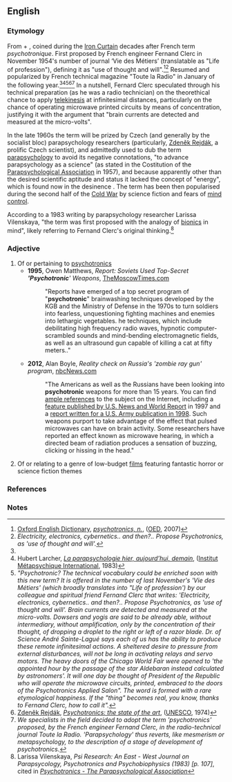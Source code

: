 ==English==

===Etymology===
From {{m|en|psyche}} + {{m|en|electronic}}, coined during the [[Iron Curtain]] decades after French term ''psychotronique''. First proposed by French engineer Fernand Clerc in November 1954's number of journal ‘Vie des Métiers’ (translatable as "Life of profession"), defining it as "use of thought and will".<ref name="oed">[[w:Oxford English Dictionary|Oxford English Dictionary]], [http://www.oed.com/view/Entry/266023 ''psychotronics, n.''], ([[OED]], 2007)</ref><ref group="footnotes">''Electricity, electronics,
cybernetics.. and then?.. Propose Psychotronics, as 'use of thought and will'.''</ref> Resumed and popularized by French technical magazine "Toute la Radio" in January of the following year.<ref name="oed" /><ref name="metapsychique">Hubert Larcher, [http://www.metapsychique.org/La-parapsychologie-hier-aujourd.html ''La parapsychologie hier, aujourd’hui, demain''], ([[w:Institut Métapsychique International|Institut Métapsychique International]], 1983)</ref><ref group="footnotes">''"Psychotronic? The technical vocabulary could be enriched soon with this new term? It is offered in the number of last November's 'Vie des Métiers' (which broadly translates into "Life of profession') by our colleague and spiritual friend Fernand Clerc that writes: 'Electricity, electronics, cybernetics.. and then?.. Propose Psychotronics, as 'use of thought and will'. Brain currents are detected and measured at the micro-volts. Dowsers and yogis are said to be already able, without intermediary, without amplification, only by the concentration of their thought, of dropping a droplet to the right or left of a razor blade. Dr. of Science André Sainte-Lagué says each of us has the ability to produce these remote infinitesimal actions. A sheltered desire to pressure from external disturbances, will not be long in activating relays and servo motors. The heavy doors of the Chicago World Fair were opened to 'the appointed hour by the passage of the star Aldebaran instead calculated by astronomers'. It will one day be thought of President of the Republic who will operate the microwave circuits, printed, embraced to the doors of the Psychotronics Applied Salon". The word is formed with a rare etymological happiness. If the "thing" becomes real, you know, thanks to Fernand Clerc, how to call it".''</ref><ref>[[w:w:Zdeněk Rejdák|Zdeněk Rejdák]], [http://unesdoc.unesco.org/images/0001/000107/010749eo.pdf ''Psychotronics: the state of the art''], ([[UNESCO]], 1974)</ref><ref group="footnotes">''We specialists in the field decided to adopt the term 'psychotronics' proposed, by the French engineer Fernand Clerc, in the radio-technical journal Toute la Radio. 'Parapsychology' thus reverts, like mesmerism or metapsychology, to the description of a stage of development of psychotronics.''</ref> In a nutshell, Fernard Clerc speculated through his technical preparation (as he was a radio technician) on the theorethical chance to apply [[telekinesis]] at infinitesimal distances, particularly on the chance of operating microwave printed circuits by means of concentration, justifying it with the argument that "brain currents are detected and measured at the micro-volts".

In the late 1960s the term will be prized by Czech (and generally by the socialist bloc) parapsychology researchers (particularly, [[w:Zdeněk Rejdák|Zdeněk Rejdák]], a prolific Czech scientist), and admittedly used to dub the term [[parapsychology]] to avoid its negative connotations, "to advance parapsychology as a science" (as stated in the Costitution of the [[w:Parapsychological Association|Parapsychological Association]] in 1957), and because apparently other than the desired scientific aptitude and status it lacked the concept of "energy", which is found now in the desinence {{m|en|electronic}}. The term has been then popularised during the second half of the [[Cold War]] by science fiction and fears of [[mind control]].

According to a 1983 writing by parapsychology researcher Larissa Vilenskaya, "the term was first proposed with the analogy of [[bionics]] in mind", likely referring to Fernand Clerc's original thinking.<ref name="Larissa">Larissa Vilenskaya, ''Psi Research: An East - West Journal on Parapsycology, Psychotronics and Psychobiophysics (1983) [p. 107]'', cited in ''[http://parapsych.org/articles/53/357/psychotronics.aspx Psychotronics - The Parapsychological Association]''</ref>

===Adjective===
{{en-adj}}

# Of or pertaining to [[psychotronics]]
#* '''1995''', Owen Matthews, ''Report: Soviets Used Top-Secret ''''Psychotronic'''' Weapons'', [[w:themoscowtimes.com|TheMoscowTimes.com]]
#*:"Reports have emerged of a top secret program of "'''psychotronic'''" brainwashing techniques developed by the KGB and the Ministry of Defense in the 1970s to turn soldiers into fearless, unquestioning fighting machines and enemies into lethargic vegetables. he techniques, which include debilitating high frequency radio waves, hypnotic computer-scrambled sounds and mind-bending electromagnetic fields, as well as an ultrasound gun capable of killing a cat at fifty meters.."
#* '''2012''', Alan Boyle, ''Reality check on Russia's 'zombie ray gun' program'', [[w:nbcnews.com|nbcNews.com]]
#*:"The Americans as well as the Russians have been looking into '''psychotronic''' weapons for more than 15 years. You can find [http://www.angelfire.com/az3/newzone/mku.html ample references] to the subject on the Internet, including a [http://www.usnews.com/usnews/culture/articles/970707/archive_007360.htm feature published by U.S. News and World Report] in 1997 and a [http://www.carlisle.army.mil/USAWC/parameters/Articles/98spring/thomas.htm report written for a U.S. Army publication in 1998]. Such weapons purport to take advantage of the effect that pulsed microwaves can have on brain activity. Some researchers have reported an effect known as microwave hearing, in which a directed beam of radiation produces a sensation of buzzing, clicking or hissing in the head."
# Of or relating to a genre of low-budget [[film]]s featuring fantastic horror or science fiction themes

===References===
<references />

===Notes===
<references group="footnotes" />